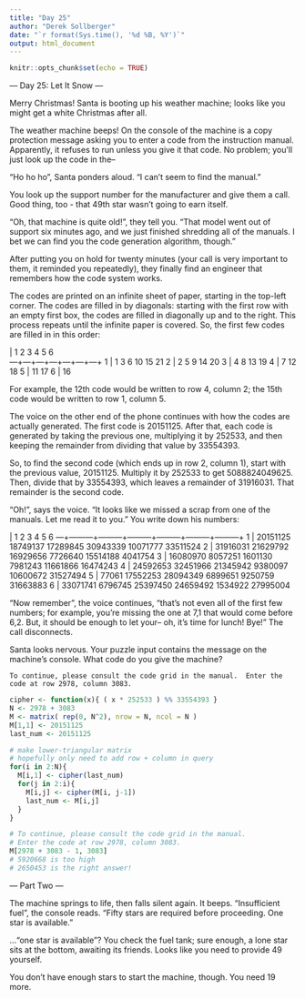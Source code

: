 ```yaml
---
title: "Day 25"
author: "Derek Sollberger"
date: "`r format(Sys.time(), '%d %B, %Y')`"
output: html_document
---
```


```r
knitr::opts_chunk$set(echo = TRUE)
```

--- Day 25: Let It Snow ---

Merry Christmas! Santa is booting up his weather machine; looks like you might get a white Christmas after all.

The weather machine beeps! On the console of the machine is a copy protection message asking you to enter a code from the instruction manual. Apparently, it refuses to run unless you give it that code. No problem; you'll just look up the code in the--

"Ho ho ho", Santa ponders aloud. "I can't seem to find the manual."

You look up the support number for the manufacturer and give them a call. Good thing, too - that 49th star wasn't going to earn itself.

"Oh, that machine is quite old!", they tell you. "That model went out of support six minutes ago, and we just finished shredding all of the manuals. I bet we can find you the code generation algorithm, though."

After putting you on hold for twenty minutes (your call is very important to them, it reminded you repeatedly), they finally find an engineer that remembers how the code system works.

The codes are printed on an infinite sheet of paper, starting in the top-left corner. The codes are filled in by diagonals: starting with the first row with an empty first box, the codes are filled in diagonally up and to the right. This process repeats until the infinite paper is covered. So, the first few codes are filled in in this order:

   | 1   2   3   4   5   6  
---+---+---+---+---+---+---+
 1 |  1   3   6  10  15  21
 2 |  2   5   9  14  20
 3 |  4   8  13  19
 4 |  7  12  18
 5 | 11  17
 6 | 16

For example, the 12th code would be written to row 4, column 2; the 15th code would be written to row 1, column 5.

The voice on the other end of the phone continues with how the codes are actually generated. The first code is 20151125. After that, each code is generated by taking the previous one, multiplying it by 252533, and then keeping the remainder from dividing that value by 33554393.

So, to find the second code (which ends up in row 2, column 1), start with the previous value, 20151125. Multiply it by 252533 to get 5088824049625. Then, divide that by 33554393, which leaves a remainder of 31916031. That remainder is the second code.

"Oh!", says the voice. "It looks like we missed a scrap from one of the manuals. Let me read it to you." You write down his numbers:

   |    1         2         3         4         5         6
---+---------+---------+---------+---------+---------+---------+
 1 | 20151125  18749137  17289845  30943339  10071777  33511524
 2 | 31916031  21629792  16929656   7726640  15514188   4041754
 3 | 16080970   8057251   1601130   7981243  11661866  16474243
 4 | 24592653  32451966  21345942   9380097  10600672  31527494
 5 |    77061  17552253  28094349   6899651   9250759  31663883
 6 | 33071741   6796745  25397450  24659492   1534922  27995004

"Now remember", the voice continues, "that's not even all of the first few numbers; for example, you're missing the one at 7,1 that would come before 6,2. But, it should be enough to let your-- oh, it's time for lunch! Bye!" The call disconnects.

Santa looks nervous. Your puzzle input contains the message on the machine's console. What code do you give the machine?

```
To continue, please consult the code grid in the manual.  Enter the code at row 2978, column 3083.
```

```r
cipher <- function(x){ ( x * 252533 ) %% 33554393 }
N <- 2978 + 3083
M <- matrix( rep(0, N^2), nrow = N, ncol = N )
M[1,1] <- 20151125
last_num <- 20151125
```

```r
# make lower-triangular matrix
# hopefully only need to add row + column in query
for(i in 2:N){
  M[i,1] <- cipher(last_num)
  for(j in 2:i){
    M[i,j] <- cipher(M[i, j-1])
    last_num <- M[i,j]
  }
}
```

```r
# To continue, please consult the code grid in the manual.  
# Enter the code at row 2978, column 3083.
M[2978 + 3083 - 1, 3083]
# 5920668 is too high
# 2650453 is the right answer!
```
--- Part Two ---

The machine springs to life, then falls silent again. It beeps. "Insufficient fuel", the console reads. "Fifty stars are required before proceeding. One star is available."

..."one star is available"? You check the fuel tank; sure enough, a lone star sits at the bottom, awaiting its friends. Looks like you need to provide 49 yourself.

You don't have enough stars to start the machine, though. You need 19 more.







